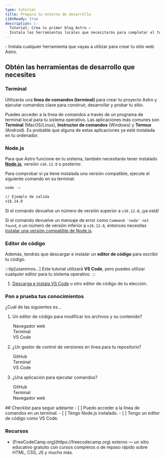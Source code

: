 ```yaml
---
type: tutorial
title: Prepara tu entorno de desarrollo
i18nReady: true
description: |-
  Tutorial: Crea tu primer blog Astro —
  Instala las herramientas locales que necesitarás para completar el tutorial
---
```




<PreCheck>
  - Instala cualquier herramienta que vayas a utilizar para crear tu sitio web Astro.
</PreCheck>

## Obtén las herramientas de desarrollo que necesites

### Terminal

Utilizarás una **línea de comandos (terminal)** para crear tu proyecto Astro y ejecutar comandos clave para construir, desarrollar y probar tu sitio.

Puedes acceder a la línea de comandos a través de un programa de terminal local para tu sistema operativo. Las aplicaciones más comunes son **Terminal** (MacOS/Linux), **Instructor de comandos** (Windows) y **Termux** (Android). Es probable que alguna de estas aplicaciones ya esté instalada en tu ordenador. 

### Node.js

Para que Astro funcione en tu sistema, también necesitarás tener instalado [**Node.js**](https://nodejs.org/en/), versión `v16.12.0` o posterior.

Para comprobar si ya tiene instalada una versión compatible, ejecute el siguiente comando en su terminal:

```sh
node -v

// Ejemplo de salida
v16.14.0
```

Si el comando devuelve un número de versión superior a `v16.12.0`, ¡ya está!

Si el comando devuelve un mensaje de error como `Command 'node' not found`, o un número de versión inferior a `v16.12.0`, entonces necesitas [instalar una versión compatible de Node.js](https://docs.npmjs.com/downloading-and-installing-node-js-and-npm).

### Editor de código

Además, tendrás que descargar e instalar un **editor de código** para escribir tu código. 

:::tip[usaremos...]
Este tutorial utilizará **VS Code**, pero puedes utilizar cualquier editor para tu sistema operativo.
:::

1. [Descarga e instala VS Code](https://code.visualstudio.com/#alt-downloads) u otro editor de código de tu elección. 




<Box icon="question-mark">

### Pon a prueba tus conocimientos

¿Cuál de las siguientes es...
1. Un editor de código para modificar los archivos y su contenido?

    <MultipleChoice>
      <Option>
        Navegador web
      </Option>
      <Option>
        Terminal
      </Option>
      <Option isCorrect>
        VS Code
      </Option>
    </MultipleChoice>

2. ¿Un gestor de control de versiones en línea para tu repositorio?

    <MultipleChoice>
      <Option isCorrect>
        GitHub
      </Option>
      <Option>
        Terminal
      </Option>
      <Option>
        VS Code
      </Option>
    </MultipleChoice>

3. ¿Una aplicación para ejecutar comandos?
    <MultipleChoice>
      <Option>
        GitHub
      </Option>
      <Option isCorrect>
        Terminal
      </Option>
      <Option>
        Navegador web
      </Option>
    </MultipleChoice>

</Box>

<Box icon="check-list">
## Checklist para seguir adelante

<Checklist>
- [ ] Puedo acceder a la línea de comandos en un terminal.
- [ ] Tengo Node.js instalado.
- [ ] Tengo un editor de código como VS Code.
</Checklist>
</Box>


### Recursos

- <p>[FreeCodeCamp.org](https://freecodecamp.org) <Badge>externo</Badge> — un sitio educativo gratuito con cursos completos o de repaso rápido sobre HTML, CSS, JS y mucho más.</p>
